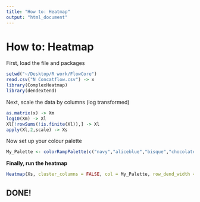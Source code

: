 ```yaml
---
title: "How to: Heatmap"
output: "html_document"
---
```

# How to: Heatmap

First, load the file and packages 
```r
setwd("~/Desktop/R work/FlowCore")
read.csv("N Concatflow.csv") -> x
library(ComplexHeatmap)
library(dendextend)
```
Next, scale the data by columns (log transformed)
```r
as.matrix(x) -> Xm
log10(Xm) -> Xl
Xl[!rowSums(!is.finite(Xl)),] -> Xl
apply(Xl,2,scale) -> Xs
```
Now set up your colour palette
```r
My_Palette <- colorRampPalette(c("navy","aliceblue","bisque","chocolate1","firebrick"))(256)
```
**Finally, run the heatmap**
```r
Heatmap(Xs, cluster_columns = FALSE, col = My_Palette, row_dend_width = unit(3,"cm"))
```


## DONE!

